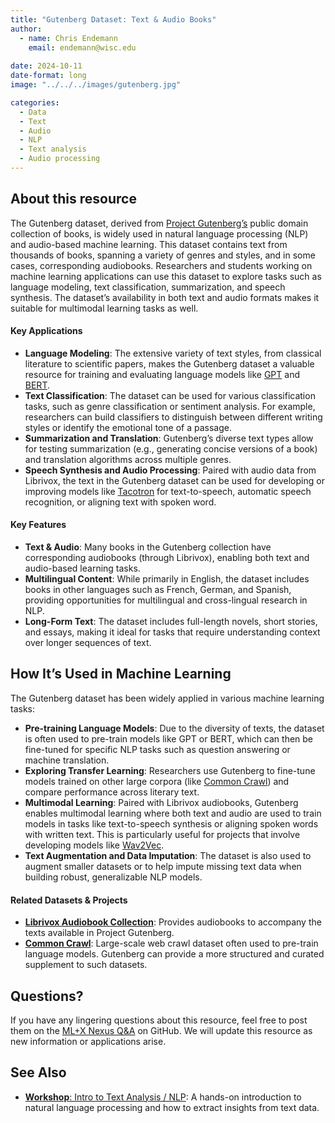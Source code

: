 ```yaml
---
title: "Gutenberg Dataset: Text & Audio Books"
author: 
  - name: Chris Endemann
    email: endemann@wisc.edu
    
date: 2024-10-11
date-format: long
image: "../../../images/gutenberg.jpg"

categories: 
  - Data
  - Text
  - Audio
  - NLP
  - Text analysis
  - Audio processing
---
```


## About this resource

The Gutenberg dataset, derived from [Project Gutenberg's](https://www.gutenberg.org/) public domain collection of books, is widely used in natural language processing (NLP) and audio-based machine learning. This dataset contains text from thousands of books, spanning a variety of genres and styles, and in some cases, corresponding audiobooks. Researchers and students working on machine learning applications can use this dataset to explore tasks such as language modeling, text classification, summarization, and speech synthesis. The dataset's availability in both text and audio formats makes it suitable for multimodal learning tasks as well.

#### Key Applications
- **Language Modeling**: The extensive variety of text styles, from classical literature to scientific papers, makes the Gutenberg dataset a valuable resource for training and evaluating language models like [GPT](https://openai.com/research/gpt-3) and [BERT](https://arxiv.org/abs/1810.04805).
- **Text Classification**: The dataset can be used for various classification tasks, such as genre classification or sentiment analysis. For example, researchers can build classifiers to distinguish between different writing styles or identify the emotional tone of a passage.
- **Summarization and Translation**: Gutenberg’s diverse text types allow for testing summarization (e.g., generating concise versions of a book) and translation algorithms across multiple genres.
- **Speech Synthesis and Audio Processing**: Paired with audio data from Librivox, the text in the Gutenberg dataset can be used for developing or improving models like [Tacotron](https://google.github.io/tacotron/) for text-to-speech, automatic speech recognition, or aligning text with spoken word.

#### Key Features
- **Text & Audio**: Many books in the Gutenberg collection have corresponding audiobooks (through Librivox), enabling both text and audio-based learning tasks.
- **Multilingual Content**: While primarily in English, the dataset includes books in other languages such as French, German, and Spanish, providing opportunities for multilingual and cross-lingual research in NLP.
- **Long-Form Text**: The dataset includes full-length novels, short stories, and essays, making it ideal for tasks that require understanding context over longer sequences of text.

## How It’s Used in Machine Learning

The Gutenberg dataset has been widely applied in various machine learning tasks:

- **Pre-training Language Models**: Due to the diversity of texts, the dataset is often used to pre-train models like GPT or BERT, which can then be fine-tuned for specific NLP tasks such as question answering or machine translation.
- **Exploring Transfer Learning**: Researchers use Gutenberg to fine-tune models trained on other large corpora (like [Common Crawl](https://commoncrawl.org/)) and compare performance across literary text.
- **Multimodal Learning**: Paired with Librivox audiobooks, Gutenberg enables multimodal learning where both text and audio are used to train models in tasks like text-to-speech synthesis or aligning spoken words with written text. This is particularly useful for projects that involve developing models like [Wav2Vec](https://arxiv.org/abs/2006.11477).
- **Text Augmentation and Data Imputation**: The dataset is also used to augment smaller datasets or to help impute missing text data when building robust, generalizable NLP models.

#### Related Datasets & Projects
- **[Librivox Audiobook Collection](https://librivox.org/)**: Provides audiobooks to accompany the texts available in Project Gutenberg.
- **[Common Crawl](https://commoncrawl.org/)**: Large-scale web crawl dataset often used to pre-train language models. Gutenberg can provide a more structured and curated supplement to such datasets.

## Questions?
If you have any lingering questions about this resource, feel free to post them on the [ML+X Nexus Q&A](https://github.com/UW-Madison-DataScience/ML-X-Nexus/discussions/categories/q-a) on GitHub. We will update this resource as new information or applications arise.

## See Also
- [**Workshop**: Intro to Text Analysis / NLP](https://uw-madison-datascience.github.io/ML-X-Nexus/Learn/Workshops/Intro-TextAnalysis_Python.html): A hands-on introduction to natural language processing and how to extract insights from text data.
